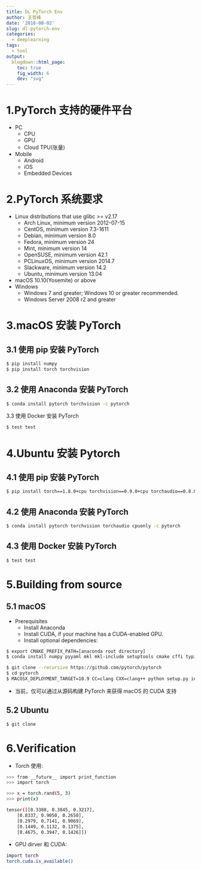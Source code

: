 ```yaml
---
title: DL PyTorch Env
author: 王哲峰
date: '2018-08-02'
slug: dl-pytorch-env
categories:
  - deeplearning
tags:
  - tool
output:
  blogdown::html_page:
    toc: true
    fig_width: 6
    dev: "svg"
---
```




# 1.PyTorch 支持的硬件平台

- PC
	- CPU
	- GPU
	- Cloud TPU(张量)
- Mobile
	- Android 
	- iOS
	- Embedded Devices

# 2.PyTorch 系统要求

- Linux distributions that use glibc >= v2.17
    - Arch Linux, minimum version 2012-07-15
    - CentOS, minimum version 7.3-1611
    - Debian, minimum version 8.0
    - Fedora, minimum version 24
    - Mint, minimum version 14
    - OpenSUSE, minimum version 42.1
    - PCLinuxOS, minimum version 2014.7
    - Slackware, minimum version 14.2
    - Ubuntu, minimum version 13.04
- macOS 10.10(Yosemite) or above
- Windows
    - Windows 7 and greater; Windows 10 or greater recommended.
    - Windows Server 2008 r2 and greater

# 3.macOS 安装 PyTorch

## 3.1 使用 pip 安装 PyTorch

```bash
$ pip install numpy
$ pip install torch torchvision
```

## 3.2 使用 Anaconda 安装 PyTorch

```bash
$ conda install pytorch torchvision -c pytorch
```

3.3 使用 Docker 安装 PyTorch

```bash
$ test test
```

# 4.Ubuntu 安装 Pytorch


## 4.1 使用 pip 安装 PyTorch

```bash
$ pip install torch==1.8.0+cpu torchvision==0.9.0+cpu torchaudio==0.8.0 -f https://download.pytorch.org/whl/torch_stable.html
```

## 4.2 使用 Anaconda 安装 PyTorch

```bash
$ conda install pytorch torchvision torchaudio cpuonly -c pytorch
```

## 4.3 使用 Docker 安装 PyTorch

```bash
$ test test
```

# 5.Building from source

## 5.1 macOS

- Prerequisites
    - Install Anaconda
    - Install CUDA, if your machine has a CUDA-enabled GPU.
    - Install optional dependencies:

```bash
$ export CMAKE_PREFIX_PATH=[anaconda root directory]
$ conda install numpy pyyaml mkl mkl-include setuptools cmake cffi typing
```

```bash
$ git clone --recursive https://github.com/pytorch/pytorch
$ cd pytorch
$ MACOSX_DEPLOYMENT_TARGET=10.9 CC=clang CXX=clang++ python setup.py install
```

- 当前，仅可以通过从源码构建 PyTorch 来获得 macOS 的 CUDA 支持

## 5.2 Ubuntu

```bash
$ git clone 
```

# 6.Verification

- Torch 使用:

```bash
>>> from __future__ import print_function
>>> import torch

>>> x = torch.rand(5, 3)
>>> print(x)

tensor([[0.3380, 0.3845, 0.3217],
	[0.8337, 0.9050, 0.2650],
	[0.2979, 0.7141, 0.9069],
	[0.1449, 0.1132, 0.1375],
	[0.4675, 0.3947, 0.1426]])
```

- GPU dirver 和 CUDA:

```bash
import torch
torch.cuda.is_available()
```
